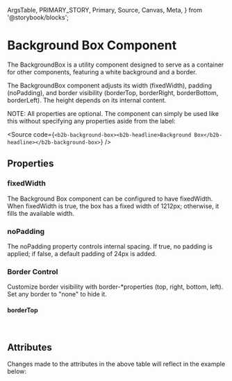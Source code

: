   ArgsTable,
  PRIMARY_STORY,
  Primary,
  Source,
  Canvas,
  Meta,
} from '@storybook/blocks';

<Meta of={BackgroundBoxStories} />

# Background Box Component

<Canvas of={BackgroundBoxStories.Default} />

The BackgroundBox is a utility component designed to serve as a container for other components, featuring a white background and a border.

The BackgroundBox component adjusts its width (fixedWidth), padding (noPadding), and border visibility (borderTop, borderRight, borderBottom, borderLeft). The height depends on its internal content.

NOTE: All properties are optional. The component can simply be used like this without specifying any properties aside from the label:

<Source
  code={`<b2b-background-box><b2b-headline>Background Box</b2b-headline></b2b-background-box>`}
/>

## Properties

### fixedWidth

The Background Box component can be configured to have fixedWidth. When fixedWidth is true, the box has a fixed width of 1212px; otherwise, it fills the available width.

<Canvas of={BackgroundBoxStories.FixedWidth} />

### noPadding

The noPadding property controls internal spacing. If true, no padding is applied; if false, a default padding of 24px is added.

<Canvas of={BackgroundBoxStories.NoPadding} />

### Border Control

Customize border visibility with border-\*properties (top, right, bottom, left). Set any border to "none" to hide it.

#### borderTop

<Canvas of={BackgroundBoxStories.BorderControl} />

<br />

## Attributes

<ArgsTable story={PRIMARY_STORY} />
Changes made to the attributes in the above table will reflect in the example below:
<Primary />
